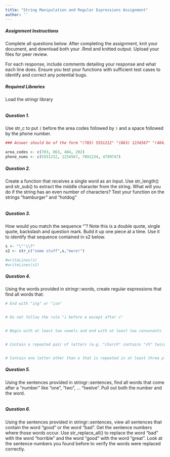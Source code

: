 ```yaml
---
title: "String Manipulation and Regular Expressions Assignment"
author: ''
---
```

##### Assignment Instructions

Complete all questions below. After completing the assignment, knit your document, and download both your .Rmd and knitted output. Upload your files for peer review. 

For each response, include comments detailing your response and what each line does. Ensure you test your functions with sufficient test cases to identify and correct any potential bugs.

##### Required Libraries

Load the stringr library

```r

```

##### Question 1.

Use str_c to put `(` before the area codes followed by `)` and a space followed by the phone number. 

```r

### Answer should be of the form "(703) 5551212" "(863) 1234567" "(404) 7891234" "(202) 4799747"

area_codes <- c(703, 863, 404, 202)
phone_nums <- c(5551212, 1234567, 7891234, 4799747)

```

##### Question 2.

Create a function that receives a single word as an input. Use str_length() and str_sub() to extract the middle character from the string. What will you do if the string has an even number of characters? Test your function on the strings “hamburger” and “hotdog”

```r

```

##### Question 3. 

How would you match the sequence "’\? Note this is a double quote, single quote, backslash and question mark. Build it up one piece at a time. Use it to identify that sequence contained in s2 below.

```r

s <- "\"'\\?"
s2 <- str_c("some stuff",s,"more!")

#writeLines(s)
#writeLines(s2)


```

##### Question 4. 

Using the words provided in stringr::words, create regular expressions that find all words that:

```r

# End with "ing" or "ise"


# Do not follow the rule "i before e except after c"


# Begin with at least two vowels and end with at least two consonants


# Contain a repeated pair of letters (e.g. "church" contains "ch" twice)


# Contain one letter other than e that is repeated in at least three places (e.g. “appropriate” contains three “p”s.)


```

##### Question 5. 

Using the sentences provided in stringr::sentences, find all words that come after a “number” like “one”, “two”, … “twelve”. Pull out both the number and the word.

```r

```

##### Question 6. 

Using the sentences provided in stringr::sentences, view all sentences that contain the word “good” or the word “bad”. Get the sentence numbers where those words occur. Use str_replace_all() to replace the word “bad” with the word “horrible” and the word “good” with the word “great”. Look at the sentence numbers you found before to verify the words were replaced correctly.

```r

```
